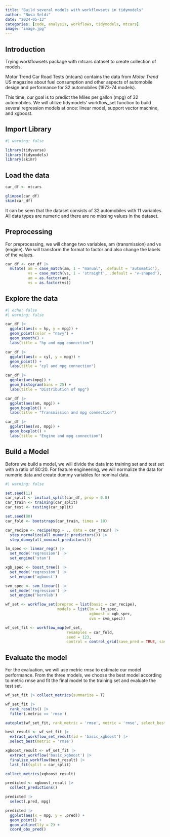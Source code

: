 ```yaml
---
title: "Build several models with workflowsets in tidymodels"
author: "Nusa Seldi"
date: "2024-05-13"
categories: [code, analysis, workflows, tidymodels, mtcars]
image: "image.jpg"
---
```


## Introduction

Trying workflowsets package with mtcars dataset to create collection of models.

Motor Trend Car Road Tests (mtcars) contains the data from *Motor Trend* US magazine about fuel consumption and other aspects of automobile design and performance for 32 automobiles (1973-74 models).

This time, our goal is to predict the Miles per gallon (mpg) of 32 automobiles. We will utilize tidymodels' workflow_set function to build several regression models at once: linear model, support vector machine, and xgboost.

## Import Library

```r
#| warning: false

library(tidyverse)
library(tidymodels)
library(skimr)
```

## Load the data

```r
car_df <- mtcars

glimpse(car_df)
skim(car_df)
```

It can be seen that the dataset consists of 32 automobiles with 11 variables. All data types are numeric and there are no missing values in the dataset.

## Preprocessing

For preprocessing, we will change two variables, am (transmission) and vs (engine). We will transform the format to factor and also change the labels of the values.

```r
car_df <- car_df |> 
  mutate( am = case_match(am, 1 ~ "manual", .default = 'automatic'),
          vs = case_match(vs, 1 ~ 'straight', .default = 'v-shaped'),
          am = as.factor(am),
          vs = as.factor(vs))

```

## Explore the data

```r
#| echo: false
#| warning: false

car_df |> 
  ggplot(aes(x = hp, y = mpg)) +
  geom_point(color = "navy") +
  geom_smooth() +
  labs(title = "hp and mpg connection")

car_df |> 
  ggplot(aes(x = cyl, y = mpg)) +
  geom_point() +
  labs(title = "cyl and mpg connection")

car_df |> 
  ggplot(aes(mpg)) +
  geom_histogram(bins = 25) +
  labs(title = "Distribution of mpg")

car_df |> 
  ggplot(aes(am, mpg)) +
  geom_boxplot() +
  labs(title = "Transmission and mpg connection")

car_df |> 
  ggplot(aes(vs, mpg)) +
  geom_boxplot() +
  labs(title = "Engine and mpg connection")
```

## Build a Model

Before we build a model, we will divide the data into training set and test set with a ratio of 80:20. For feature engineering, we will normalize the data for numeric data and create dummy variables for nominal data.

```r
#| warning: false

set.seed(11)
car_split <- initial_split(car_df, prop = 0.8)
car_train <- training(car_split)
car_test <- testing(car_split)

set.seed(80)
car_fold <- bootstraps(car_train, times = 10)

car_recipe <- recipe(mpg ~ ., data = car_train) |> 
  step_normalize(all_numeric_predictors()) |> 
  step_dummy(all_nominal_predictors())

lm_spec <- linear_reg() |> 
  set_mode('regression') |> 
  set_engine('stan')

xgb_spec <- boost_tree() |> 
  set_mode('regression') |> 
  set_engine('xgboost')

svm_spec <- svm_linear() |> 
  set_mode('regression') |> 
  set_engine('kernlab')

wf_set <- workflow_set(preproc = list(basic = car_recipe),
                       models = list(lm = lm_spec,
                                     xgboost = xgb_spec,
                                     svm = svm_spec))

wf_set_fit <- workflow_map(wf_set,
                           resamples = car_fold,
                           seed = 123,
                           control = control_grid(save_pred = TRUE, save_workflow = TRUE ,parallel_over = "everything"))


```

## Evaluate the model

For the evaluation, we will use metric *rmse* to estimate our model performance. From the three models, we choose the best model according to metric rmse and fit the final model to the training set and evaluate the test set.

```r
wf_set_fit |> collect_metrics(summarize = T) 

wf_set_fit |> 
  rank_results() |> 
  filter(.metric == 'rmse')

autoplot(wf_set_fit, rank_metric = 'rmse', metric = 'rmse', select_best = TRUE)

best_result <- wf_set_fit |> 
  extract_workflow_set_result(id = 'basic_xgboost') |> 
  select_best(metric = 'rmse')

xgboost_result <- wf_set_fit |> 
  extract_workflow('basic_xgboost') |> 
  finalize_workflow(best_result) |> 
  last_fit(split = car_split)

collect_metrics(xgboost_result) 

predicted <- xgboost_result |> 
  collect_predictions()

predicted |> 
  select(.pred, mpg)

predicted |> 
  ggplot(aes(x = mpg, y = .pred)) +
  geom_point() +
  geom_abline(lty = 2) +
  coord_obs_pred()


```


